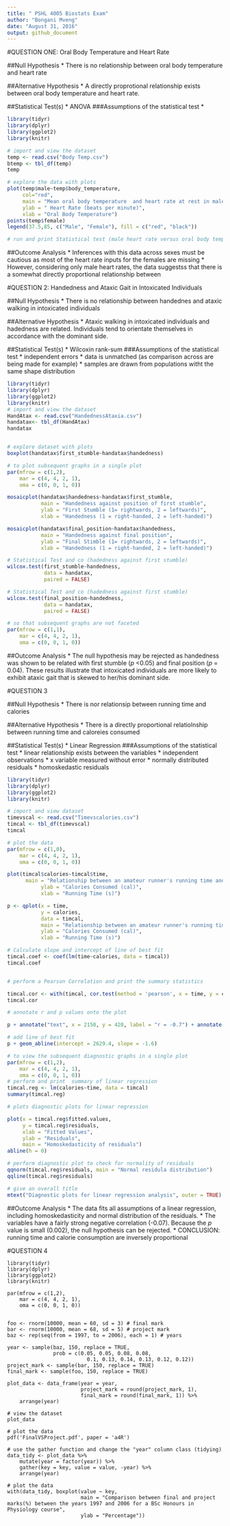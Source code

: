 ```yaml
---
title: " PSHL 4005 Biostats Exam"
author: "Bongani Mveng"
date: "August 31, 2016"
output: github_document
---
```

#QUESTION ONE: Oral Body Temperature and Heart Rate

##Null Hypothesis
* There is no relationship between oral body temperature and heart rate

##Alternative Hypothesis
* A directly proprotional relationship exists between oral body temperature and heart rate.

##Statistical Test(s)
* ANOVA
###Assumptions of the statistical test
* 
```r
library(tidyr)
library(dplyr)
library(ggplot2)
library(knitr)

# import and view the dataset
temp <- read.csv("Body Temp.csv")
btemp <- tbl_df(temp)
temp

# explore the data with plots
plot(temp$male~temp$body_temperature,
     col="red",
     main = "Mean oral body temperature  and heart rate at rest in male and female students",
     ylab = " Heart Rate (beats per minute)",
     xlab = "Oral Body Temperature")
points(temp$female)
legend(37.5,85, c("Male", "Female"), fill = c("red", "black"))

# run and print Statistical test (male heart rate versus oral body temperature)

```
##Outcome Analysis
* Inferences with this data across sexes must be cautious as most of the heart rate inputs for the females are missing 
* However, considering only male heart rates, the data suggestss that there is a somewhat directly proportional relationship between 

#QUESTION 2: Handedness and Ataxic Gait in Intoxicated Individuals

##Null Hypothesis
* There is no relationship between handednes and ataxic walking in intoxicated individuals

##Alternative Hypothesis
* Ataxic walking in intoxicated individuals and hadedness are related. Individuals tend to orientate themselves in accordance with the dominant side.

##Statistical Test(s)
* Wilcoxin rank-sum 
###Assumptions of the statistical test
* independent errors
* data is unmatched (as comparison across are being made for example)
* samples are drawn from populations witht the same shape distribution
```r
library(tidyr)
library(dplyr)
library(ggplot2)
library(knitr)
# import and view the dataset 
HandAtax <- read.csv("HandednessAtaxia.csv")
handatax<- tbl_df(HandAtax)
handatax


# explore dataset with plots
boxplot(handatax$first_stumble~handatax$handedness)

# to plot subsequent graphs in a single plot
par(mfrow = c(1,2),
    mar = c(4, 4, 2, 1),
    oma = c(0, 0, 1, 0)) 

mosaicplot(handatax$handedness~handatax$first_stumble,
           main = "Handedness against position of first stumble",
           ylab = "First Stumble (1= rightwards, 2 = leftwards)",
           xlab = "Handedness (1 = right-handed, 2 = left-handed)")

mosaicplot(handatax$final_position~handatax$handedness,
           main = "Handedness against final position",
           ylab = "Final Stimble (1= rightwards, 2 = leftwards)",
           xlab = "Handedness (1 = right-handed, 2 = left-handed)")

# Statistical Test and co (hadedness against first stumble)
wilcox.test(first_stumble~handedness, 
            data = handatax,
            paired = FALSE)

# Statistical Test and co (hadedness against first stumble)
wilcox.test(final_position~handedness,
            data = handatax,
            paired = FALSE)

# so that subsequent graphs are not faceted
par(mfrow = c(1,1),
    mar = c(4, 4, 2, 1),
    oma = c(0, 0, 1, 0))            
```
##Outcome Analysis
* The null hypothesis may be rejected as handedness was shown to be related with first stumble (_p_ <0.05) and final position (_p_ = 0.04). These results illustrate that intoxicated individuals are more likely to exhibit ataxic gait that is skewed to her/his dominant side.

#QUESTION 3

##Null Hypothesis
* There is nor relationsip between running time and calories

##Alternative Hypothesis
* There is a directly proportional relatiolnship between running time and caloreies consumed

##Statistical Test(s)
* Linear Regression
###Assumptions of the statistical test
* linear relationship exists between the variables
* independent observations
* x variable measured without error
* normally distributed residuals
* homoskedastic residuals

```r
library(tidyr)
library(dplyr)
library(ggplot2)
library(knitr)

# import and view dataset
timevscal <- read.csv("Timevscalories.csv")
timcal <- tbl_df(timevscal)
timcal

# plot the data
par(mfrow = c(1,0),
    mar = c(4, 4, 2, 1),
    oma = c(0, 0, 1, 0))

plot(timcal$calories~timcal$time,
      main = "Relationship between an amateur runner's running time and calories consumed",
           ylab = "Calories Consumed (cal)",
           xlab = "Running Time (s)")

p <- qplot(x = time,
           y = calories,
           data = timcal,
           main = "Relationship between an amateur runner's running time and calories consumed",
           ylab = "Calories Consumed (cal)",
           xlab = "Running Time (s)")

# Calculate slope and intercept of line of best fit
timcal.coef <- coef(lm(time~calories, data = timcal))
timcal.coef


# perform a Pearson Correlation and print the summary statistics

timcal.cor <- with(timcal, cor.test(method = 'pearson', x = time, y = calories))
timcal.cor

# annotate r and p values onto the plot

p + annotate("text", x = 2150, y = 420, label = "r = -0.7") + annotate("text", x = 2150, y = 410, label = "p = 0.002")

# add line of best fit
p + geom_abline(intercept = 2629.4, slope = -1.6)

# to view the subsequent diagnostic graphs in a single plot
par(mfrow = c(1,2),
    mar = c(4, 4, 2, 1),
    oma = c(0, 0, 1, 0))
# perform and print  summary of linear regression
timcal.reg <- lm(calories~time, data = timcal)
summary(timcal.reg)

# plots diagnostic plots for linear regression

plot(x = timcal.reg$fitted.values,
     y = timcal.reg$residuals,
     xlab = "Fitted Values",
     ylab = "Residuals",
     main = "Homoskedasticity of residuals")
abline(h = 0)

# perform diagnostic plot to check for normality of residuals
qqnorm(timcal.reg$residuals, main = "Normal residula distribution")
qqline(timcal.reg$residuals)

# give an overall title
mtext("Diagnostic plots for linear regression analysis", outer = TRUE)
```
##Outcome Analysis
* The data fits all assumptions of a linear regression, including homoskedasticity and normal distribution of the residuals.
* The variables have a fairly strong negative correlation (-0.07). Because the _p_ value is small (0.002), the null hypothesis can be rejected. 
* CONCLUSION: running time and calorie consumption are inversely proportional 

#QUESTION 4
```rQ4
library(tidyr)
library(dplyr)
library(ggplot2)
library(knitr)

par(mfrow = c(1,2),
    mar = c(4, 4, 2, 1),
    oma = c(0, 0, 1, 0))


foo <- rnorm(10000, mean = 60, sd = 3) # final mark
bar <- rnorm(10000, mean = 68, sd = 5) # project mark
baz <- rep(seq(from = 1997, to = 2006), each = 1) # years

year <- sample(baz, 150, replace = TRUE,
               prob = c(0.05, 0.05, 0.08, 0.08, 
                          0.1, 0.13, 0.14, 0.13, 0.12, 0.12))
project_mark <- sample(bar, 150, replace = TRUE)
final_mark <- sample(foo, 150, replace = TRUE)

plot_data <- data_frame(year = year,
                        project_mark = round(project_mark, 1),
                        final_mark = round(final_mark, 1)) %>%
    arrange(year)

# view the dataset
plot_data

# plot the data 
pdf('FinalVSProject.pdf', paper = 'a4R')

# use the gather function and change the "year" column class (tidying)
data_tidy <- plot_data %>%
    mutate(year = factor(year)) %>%
    gather(key = key, value = value, -year) %>%
    arrange(year)

# plot the data
with(data_tidy, boxplot(value ~ key,
                        main = "Comparison between final and project marks(%) between the years 1997 and 2006 for a BSc Honours in Physiology course",
                        ylab = "Percentage"))

```

